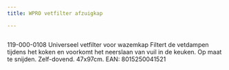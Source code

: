 ```yaml
---
title: WPRO vetfilter afzuigkap

---
```



<Image src={imageProduct} width={imageProduct.width} alt="" />


119-000-0108
Universeel vetfilter voor wazemkap
Filtert de vetdampen tijdens het koken en voorkomt het
neerslaan van vuil in de keuken.
Op maat te snijden.
Zelf-dovend.
47x97cm.
EAN: 8015250041521
